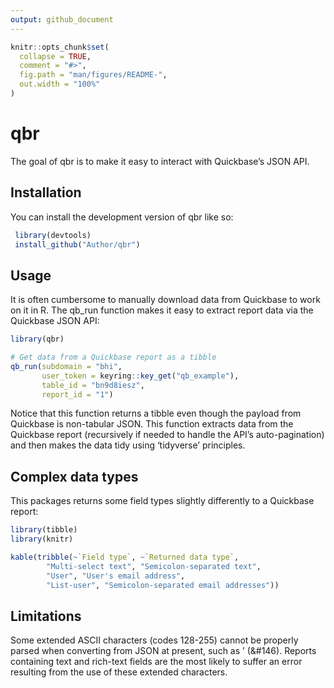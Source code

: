 ```yaml
---
output: github_document
---
```


<!-- README.md is generated from README.Rmd. Please edit that file -->

```r
knitr::opts_chunk$set(
  collapse = TRUE,
  comment = "#>",
  fig.path = "man/figures/README-",
  out.width = "100%"
)
```

# qbr

<!-- badges: start -->
<!-- badges: end -->

The goal of qbr is to make it easy to interact with Quickbase's JSON API.

## Installation

You can install the development version of qbr like so:

``` r
 library(devtools)
 install_github("Author/qbr")
```

## Usage

It is often cumbersome to manually download data from Quickbase to work on it in R.
The qb_run function makes it easy to extract report data via the Quickbase JSON API:

```r
library(qbr)

# Get data from a Quickbase report as a tibble
qb_run(subdomain = "bhi",
       user_token = keyring::key_get("qb_example"),
       table_id = "bn9d8iesz",
       report_id = "1")

```

Notice that this function returns a tibble even though the payload from Quickbase
is non-tabular JSON. This function extracts data from the Quickbase report 
(recursively if needed to handle the API's auto-pagination) and then makes the
data tidy using 'tidyverse' principles. 


## Complex data types

This packages returns some field types slightly differently to a Quickbase report:
```r
library(tibble)
library(knitr)

kable(tribble(~`Field type`, ~`Returned data type`,
        "Multi-select text", "Semicolon-separated text",
        "User", "User's email address",
        "List-user", "Semicolon-separated email addresses"))
```


## Limitations

Some extended ASCII characters (codes 128-255) cannot be properly parsed when 
converting from JSON at present, such as ’ (&#146). Reports containing text and 
rich-text fields are the most likely to suffer an error resulting from the use of 
these extended characters. 
 
